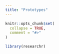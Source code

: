 ```yaml
---
title: "Prototypes"
---
```


```r
knitr::opts_chunk$set(
  collapse = TRUE,
  comment = "#>"
)
```

```r
library(researchr)
```
